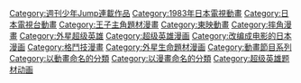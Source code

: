 {{DEFAULTSORT:Kinnikuman}}
[[Category:週刊少年Jump連載作品|Category:週刊少年Jump連載作品]]
[[Category:1983年日本電視動畫|Category:1983年日本電視動畫]]
[[Category:日本電視台動畫|Category:日本電視台動畫]]
[[Category:王子主角題材漫畫|Category:王子主角題材漫畫]]
[[Category:東映動畫|Category:東映動畫]][[Category:摔角漫畫|Category:摔角漫畫]]
[[Category:外星超级英雄|Category:外星超级英雄]][[Category:超级英雄漫画|Category:超级英雄漫画]]
[[Category:改编成电影的日本漫画|Category:改编成电影的日本漫画]]
[[Category:格鬥技漫畫|Category:格鬥技漫畫]]
[[Category:外星生命題材漫画|Category:外星生命題材漫画]]
[[Category:動畫節目系列|Category:動畫節目系列]]
[[Category:以動畫命名的分類|Category:以動畫命名的分類]]
[[Category:以漫畫命名的分類|Category:以漫畫命名的分類]]
[[Category:超级英雄题材动画|Category:超级英雄题材动画]]